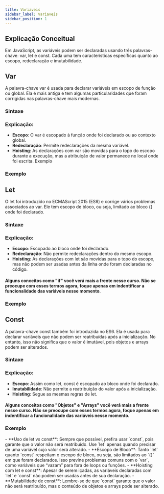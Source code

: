 ```yaml
---
title: Variaveis
sidebar_label: Variaveis
sidebar_position: 1
---
```




## Explicação Conceitual

Em JavaScript, as variáveis podem ser declaradas usando três palavras-chave: var, let e const. Cada uma tem características específicas quanto ao escopo, redeclaração e imutabilidade.

## Var

A palavra-chave var é usada para declarar variáveis em escopo de função ou global. Ela é mais antiga e tem algumas particularidades que foram corrigidas nas palavras-chave mais modernas.

### Sintaxe
<Example 
language="js" 
filename="var-sintaxe.js" />

### Explicação:

- **Escopo**: O var é escopado à função onde foi declarado ou ao contexto global.
- **Redeclaração**: Permite redeclarações da mesma variável.
- **Hoisting**: As declarações com var são movidas para o topo do escopo durante a execução, mas a atribuição de valor permanece no local onde foi escrita.
Exemplo

### Exemplo
<Example 
language="js" 
filename="var-exemplo.js" />

## Let
O let foi introduzido no ECMAScript 2015 (ES6) e corrige vários problemas associados ao var. Ele tem escopo de bloco, ou seja, limitado ao bloco {} onde foi declarado.


### Sintaxe
<Example 
language="js" 
filename="let-sintaxe.js" />

### Explicação:

- **Escopo**: Escopado ao bloco onde foi declarado.
- **Redeclaração**: Não permite redeclarações dentro do mesmo escopo.
- **Hoisting**: As declarações com let são movidas para o topo do escopo, mas não podem ser usadas antes da linha onde foram declaradas no código.

#### Alguns conceitos como "if" você verá mais a frente nesse curso. Não se preocupe com esses termos agora, foque apenas em indentificar a funcionalidade das variáveis nesse momento.

### Exemplo
<Example 
language="js" 
filename="let-exemplo.js" />


## Const
A palavra-chave const também foi introduzida no ES6. Ela é usada para declarar variáveis que não podem ser reatribuídas após a inicialização. No entanto, isso não significa que o valor é imutável, pois objetos e arrays podem ser alterados.


### Sintaxe
<Example 
language="js" 
filename="const-sintaxe.js" />

### Explicação:

- **Escopo**: Assim como let, const é escopado ao bloco onde foi declarado.
- **Imutabilidade**: Não permite a reatribuição do valor após a inicialização.
- **Hoisting**: Segue as mesmas regras de let.

#### Alguns conceitos como "Objetos" e "Arrays" você verá mais a frente nesse curso. Não se preocupe com esses termos agora, foque apenas em indentificar a funcionalidade das variáveis nesse momento.

### Exemplo
<Example 
language="js" 
filename="const-exemplo.js" />


<Admonition type="info" title="Considerações Importantes" >
- **Uso de let vs const**: Sempre que possível, prefira usar `const`, pois garante que o valor não será reatribuído. Use `let` apenas quando precisar de uma variável cujo valor será alterado. 
- **Escopo de Bloco**: Tanto `let` quanto `const` respeitam o escopo de bloco, ou seja, são limitados ao `{}` em que foram declarados. Isso previne problemas comuns com o `var`, como variáveis que “vazam” para fora de loops ou funções. 
- **Hoisting com let e const**: Apesar de serem içadas, as variáveis declaradas com `let` e `const` não podem ser usadas antes de sua declaração. 
- **Mutabilidade de const**: Lembre-se de que `const` garante que o valor não será reatribuído, mas o conteúdo de objetos e arrays pode ser alterado.
</Admonition> 







